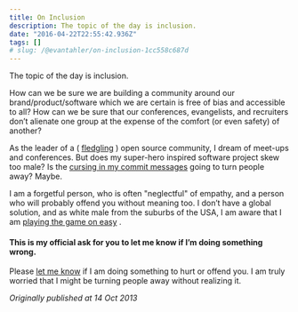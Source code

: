 ```yaml
---
title: On Inclusion
description: The topic of the day is inclusion.
date: "2016-04-22T22:55:42.936Z"
tags: []
# slug: /@evantahler/on-inclusion-1cc558c687d
---
```


The topic of the day is inclusion.

How can we be sure we are building a community around our brand/product/software which we are certain is free of bias and accessible to all? How can we be sure that our conferences, evangelists, and recruiters don’t alienate one group at the expense of the comfort (or even safety) of another?

As the leader of a ( [fledgling](https://groups.google.com/forum/#!forum/actionhero-js) ) open source community, I dream of meet-ups and conferences. But does my super-hero inspired software project skew too male? Is the [cursing in my commit messages](http://www.commitlogsfromlastnight.com/) going to turn people away? Maybe.

I am a forgetful person, who is often "neglectful" of empathy, and a person who will probably offend you without meaning too. I don’t have a global solution, and as white male from the suburbs of the USA, I am aware that I am [playing the game on easy](http://whatever.scalzi.com/2012/05/15/straight-white-male-the-lowest-difficulty-setting-there-is/) .

#### This is my official ask for you to let me know if I’m doing something wrong.

Please [let me know](http://blog.evantahler.com/pages/contact.html) if I am doing something to hurt or offend you. I am truly worried that I might be turning people away without realizing it.

_Originally published at 14 Oct 2013_
